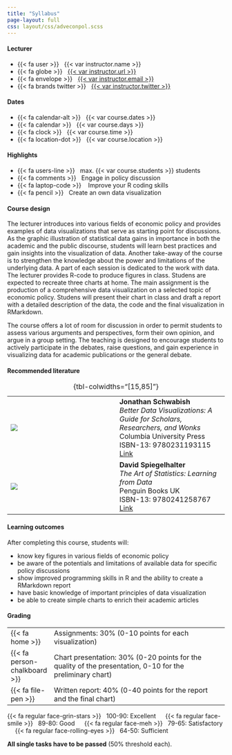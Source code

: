 ```yaml
---
title: "Syllabus"
page-layout: full
css: layout/css/adveconpol.scss
---
```


::: {.grid .course-info .course-info-syllabus}

::: {.g-col-12 .g-col-sm-6 .g-col-md-4}
#### Lecturer

- {{< fa user >}} &nbsp; {{< var instructor.name >}}
- {{< fa globe >}} &nbsp; [{{< var instructor.url >}}]({{< var instructor.url >}})
- {{< fa envelope >}} &nbsp; <a href="mailto:{{< var instructor.email >}}">{{< var instructor.email >}}</a>
- {{< fa brands twitter >}} &nbsp; [{{< var instructor.twitter >}}](https://www.twitter.com/{{< var instructor.twitter >}})
:::

::: {.g-col-12 .g-col-sm-6 .g-col-md-4}
#### Dates

- {{< fa calendar-alt >}} &nbsp; {{< var course.dates >}}
- {{< fa calendar >}} &nbsp; {{< var course.days >}}
- {{< fa clock >}} &nbsp; {{< var course.time >}}
- {{< fa location-dot >}} &nbsp; {{< var course.location >}}
:::

::: {.g-col-12 .g-col-sm-6 .g-col-md-4}
#### Highlights

- {{< fa users-line >}} &nbsp; max. {{< var course.students >}} students
- {{< fa comments >}} &nbsp; Engage in policy discussion
- {{< fa laptop-code >}} &nbsp;&nbsp; Improve your R coding skills
- {{< fa pencil >}} &nbsp; Create an own data visualization
:::

:::


#### Course design

The lecturer introduces into various fields of economic policy and provides examples of data visualizations that serve as starting point for discussions. As the graphic illustration of statistical data gains in importance in both the academic and the public discourse, students will learn best practices and gain insights into the visualization of data. Another take-away of the course is to strengthen the knowledge about the power and limitations of the underlying data. A part of each session is dedicated to the work with data. The lecturer provides R-code to produce figures in class. Studens are expected to recreate three charts at home. The main assignment is the production of a comprehensive data visualization on a selected topic of economic policy. Studens will present their chart in class and draft a report with a detailed description of the data, the code and the final visualization in RMarkdown.

The course offers a lot of room for discussion in order to permit students to assess various arguments and perspectives, form their own opinion, and argue in a group setting. The teaching is designed to encourage students to actively participate in the debates, raise questions, and gain experience in visualizing data for academic publications or the general debate.

#### Recommended literature

::: {.recommended-lit }
|   |   |
|--------|--------|
| ![](data/img/schwabish.jpg) | **Jonathan Schwabish** <br> *Better Data Visualizations: A Guide for Scholars, Researchers, and Wonks* <br> Columbia University Press <br> ISBN-13: 9780231193115 <br> [Link](https://cup.columbia.edu/book/better-data-visualizations/9780231193115) |
| ![](data/img/spiegelhalter.jpeg) | **David Spiegelhalter** <br> *The Art of Statistics: Learning from Data* <br> Penguin Books UK <br> ISBN-13: 9780241258767 <br> [Link](https://www.penguin.co.uk/books/294857/the-art-of-statistics-by-spiegelhalter-david/9780241258767) |
: {tbl-colwidths="[15,85]"}
:::

#### Learning outcomes

After completing this course, students will:

- know key figures in various fields of economic policy
- be aware of the potentials and limitations of available data for specific policy discussions
- show improved programming skills in R and the ability to create a RMarkdown report
- have basic knowledge of important principles of data visualization
- be able to create simple charts to enrich their academic articles

#### Grading

::: { .grading }
 | 
-|---------------------------------------------
 {{< fa home >}} | Assignments: 30\% (0-10 points for each visualization) 
 {{< fa person-chalkboard >}}  | Chart presentation: 30\% (0-20 points for the quality of the presentation, 0-10 for the preliminary chart) 
 {{< fa file-pen >}}  | Written report: 40\% (0-40 points for the report and the final chart) 
:::

{{< fa regular face-grin-stars >}} &nbsp; 100-90: Excellent &emsp;
{{< fa regular face-smile >}} &nbsp; 89-80: Good &emsp;
{{< fa regular face-meh >}} &nbsp; 79-65: Satisfactory &emsp;
{{< fa regular face-rolling-eyes >}} &nbsp; 64-50: Sufficient

**All single tasks have to be passed** (50\% threshold each).
